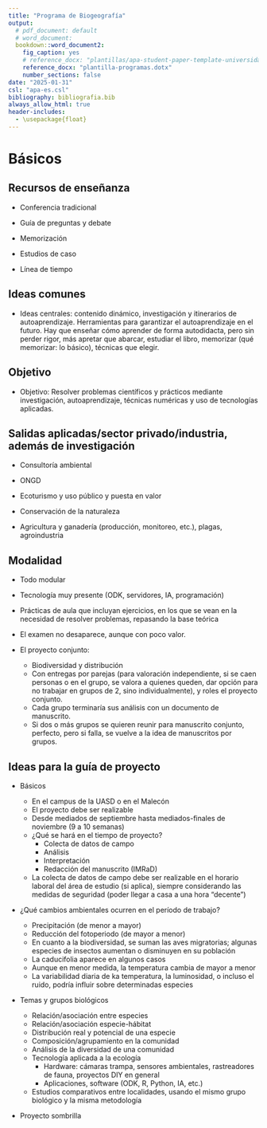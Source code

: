 ```yaml
---
title: "Programa de Biogeografía"
output:
  # pdf_document: default
  # word_document:
  bookdown::word_document2:
    fig_caption: yes
    # reference_docx: "plantillas/apa-student-paper-template-universidad-arizona.docx"
    reference_docx: "plantilla-programas.dotx"
    number_sections: false
date: "2025-01-31"
csl: "apa-es.csl"
bibliography: bibliografia.bib
always_allow_html: true
header-includes:
  - \usepackage{float}
---
```



# Básicos

## Recursos de enseñanza

- Conferencia tradicional

- Guía de preguntas y debate

- Memorización

- Estudios de caso

- Línea de tiempo

## Ideas comunes

- Ideas centrales: contenido dinámico, investigación y itinerarios de autoaprendizaje. Herramientas para garantizar el autoaprendizaje en el futuro. Hay que enseñar cómo aprender de forma autodidacta, pero sin perder rigor, más apretar que abarcar, estudiar el libro, memorizar (qué memorizar: lo básico), técnicas que elegir.

## Objetivo

- Objetivo: Resolver problemas científicos y prácticos mediante investigación, autoaprendizaje, técnicas numéricas y uso de tecnologías aplicadas. 

## Salidas aplicadas/sector privado/industria, además de investigación

- Consultoría ambiental

- ONGD

- Ecoturismo y uso público y puesta en valor

- Conservación de la naturaleza

- Agricultura y ganadería (producción, monitoreo, etc.), plagas, agroindustria

## Modalidad

- Todo modular

- Tecnología muy presente (ODK, servidores, IA, programación)

- Prácticas de aula que incluyan ejercicios, en los que se vean en la necesidad de resolver problemas, repasando la base teórica

- El examen no desaparece, aunque con poco valor.

- El proyecto conjunto:
  - Biodiversidad y distribución 
  - Con entregas por parejas (para valoración independiente, si se caen personas o en el grupo, se valora a quienes queden, dar opción para no trabajar en grupos de 2, sino individualmente), y roles el proyecto conjunto.
  - Cada grupo terminaría sus análisis con un documento de manuscrito.
  - Si dos o más grupos se quieren reunir para manuscrito conjunto, perfecto, pero si falla, se vuelve a la idea de manuscritos por grupos.

## Ideas para la guía de proyecto

<!-- - ¿Qué se espera del proyecto? -->

<!--   - Que los estudiantes aprendan a trabajar en equipo, a organizarse, a planificar, a realizar una colecta de datos de campo, a analizar e interpretar los datos, y a redactar un manuscrito científico. -->
<!--   - Que los estudiantes aprendan a utilizar herramientas tecnológicas para la colecta y análisis de datos. -->
<!--   - Que los estudiantes desarrollen habilidades de comunicación científica. -->


- Básicos

  - En el campus de la UASD o en el Malecón
  - El proyecto debe ser realizable
  - Desde mediados de septiembre hasta mediados-finales de noviembre (9 a 10 semanas)
  - ¿Qué se hará en el tiempo de proyecto?
    - Colecta de datos de campo
    - Análisis
    - Interpretación
    - Redacción del manuscrito (IMRaD)
  - La colecta de datos de campo debe ser realizable en el horario laboral del área de estudio (si aplica), siempre considerando las medidas de seguridad (poder llegar a casa a una hora "decente")

- ¿Qué cambios ambientales ocurren en el período de trabajo?

  - Precipitación (de menor a mayor)
  - Reducción del fotoperiodo (de mayor a menor)
  - En cuanto a la biodiversidad, se suman las aves migratorias; algunas especies de insectos aumentan o disminuyen en su población
  - La caducifolia aparece en algunos casos
  - Aunque en menor medida, la temperatura cambia de mayor a menor
  - La variabilidad diaria de ka temperatura, la luminosidad, o incluso el ruido, podría influir sobre determinadas especies

- Temas y grupos biológicos

  - Relación/asociación entre especies
  - Relación/asociación especie-hábitat
  - Distribución real y potencial de una especie
  - Composición/agrupamiento en la comunidad
  - Análisis de la diversidad de una comunidad
  - Tecnología aplicada a la ecología
    - Hardware: cámaras trampa, sensores ambientales, rastreadores de fauna, proyectos DIY en general
    - Aplicaciones, software (ODK, R, Python, IA, etc.)
  - Estudios comparativos entre localidades, usando el mismo grupo biológico y la misma metodología
  
- Proyecto sombrilla

